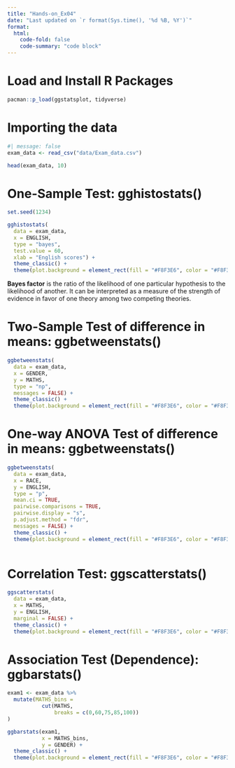 ```yaml
---
title: "Hands-on_Ex04"
date: "Last updated on `r format(Sys.time(), '%d %B, %Y')`"
format:
  html:
    code-fold: false
    code-summary: "code block"
---
```


# Load and Install R Packages

```r
pacman::p_load(ggstatsplot, tidyverse)
```

# Importing the data

```r
#| message: false
exam_data <- read_csv("data/Exam_data.csv")

head(exam_data, 10)
```

# One-Sample Test: gghistostats()

```r
set.seed(1234)

gghistostats(
  data = exam_data,
  x = ENGLISH,
  type = "bayes",
  test.value = 60,
  xlab = "English scores") + 
  theme_classic() +
  theme(plot.background = element_rect(fill = "#F8F3E6", color = "#F8F3E6"))
```
::: {.ideabox .idea data-latex="idea"}

**Bayes factor** is the ratio of the likelihood of one particular hypothesis to the likelihood of another. It can be interpreted as a measure of the strength of evidence in favor of one theory among two competing theories.

:::


# Two-Sample Test of difference in means: ggbetweenstats()

```r
ggbetweenstats(
  data = exam_data,
  x = GENDER, 
  y = MATHS,
  type = "np",
  messages = FALSE) +
  theme_classic() +
  theme(plot.background = element_rect(fill = "#F8F3E6", color = "#F8F3E6"))

```

# One-way ANOVA Test of difference in means: ggbetweenstats()

```r
ggbetweenstats(
  data = exam_data,
  x = RACE, 
  y = ENGLISH,
  type = "p",
  mean.ci = TRUE, 
  pairwise.comparisons = TRUE, 
  pairwise.display = "s",
  p.adjust.method = "fdr",
  messages = FALSE) +
  theme_classic() +
  theme(plot.background = element_rect(fill = "#F8F3E6", color = "#F8F3E6"))
  
```
# Correlation Test: ggscatterstats()

```r
ggscatterstats(
  data = exam_data,
  x = MATHS,
  y = ENGLISH,
  marginal = FALSE) +
  theme_classic() +
  theme(plot.background = element_rect(fill = "#F8F3E6", color = "#F8F3E6"))
```

# Association Test (Dependence): ggbarstats()

```r
exam1 <- exam_data %>% 
  mutate(MATHS_bins = 
           cut(MATHS, 
               breaks = c(0,60,75,85,100))
)

ggbarstats(exam1, 
           x = MATHS_bins, 
           y = GENDER) +
  theme_classic() +
  theme(plot.background = element_rect(fill = "#F8F3E6", color = "#F8F3E6"))
```